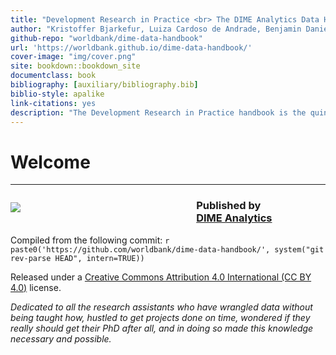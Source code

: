 ```yaml
---
title: "Development Research in Practice <br> The DIME Analytics Data Handbook"
author: "Kristoffer Bjarkefur, Luiza Cardoso de Andrade, Benjamin Daniels, Maria Ruth Jones"
github-repo: "worldbank/dime-data-handbook"
url: 'https://worldbank.github.io/dime-data-handbook/'
cover-image: "img/cover.png"
site: bookdown::bookdown_site
documentclass: book
bibliography: [auxiliary/bibliography.bib]
biblio-style: apalike
link-citations: yes
description: "The Development Research in Practice handbook is the quintessential desk reference for empirical researchers, policymakers, managers, and students. It provides an introduction to modern, transparent, and ethical research practices involving development data. The handbook outlines a complete research project, with links to the DIME Wiki and real-world examples."
---
```


# Welcome {-}

---

::: {style="width: 55%; padding-right: 20px; float: left;"}

![](img/cover.PNG)

:::

### Published by <br> [DIME Analytics](https://www.worldbank.org/en/research/dime/data-and-analytics) {-}


Compiled from the following commit: 
`r paste0('https://github.com/worldbank/dime-data-handbook/', system("git rev-parse HEAD", intern=TRUE))`


Released under a [Creative Commons Attribution 4.0 International (CC BY 4.0)](https://creativecommons.org/licenses/by/4.0) license.

*Dedicated to all the research assistants who have wrangled data without being taught how, hustled to get projects done on time, wondered if they really should get their PhD after all, and in doing so made this knowledge necessary and possible.*

